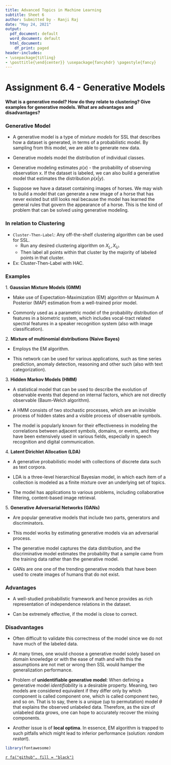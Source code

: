 ---
title: Advanced Topics in Machine Learning
subtitle: Sheet 6
author: Submitted by - Ranji Raj
date: "May 24, 2021"
output:
  pdf_document: default
  word_document: default
  html_document:
    df_print: paged
header-includes:
- \usepackage{titling}
- \posttitle{\end{center}} \usepackage{fancyhdr} \pagestyle{fancy} 
---

# **Assignment 6.4 - Generative Models**

__What is a generative model? How do they relate to clustering? Give examples for generative models. What are advantages and disadvantages?__

### Generative Model

- A generative model is a type of _mixture models_ for SSL that describes how a dataset is generated, in terms of a probabilistic model. By sampling from this model, we are able to generate new data.

- Generative models model the distribution of individual classes.

- Generative modeling estimates $p(x)$ - the probability of observing observation x. If the dataset is labeled, we can also build a generative model that estimates the distribution $p(x|y)$.

- Suppose we have a dataset containing images of horses. We may wish to build a model that can generate a new image of a horse that has never existed but still looks real because the model has learned the general rules that govern the appearance of a horse. This is the kind of problem that can be solved using generative modeling. 

### In relation to Clustering

- `Cluster-Then-Label`: Any off-the-shelf clustering algorithm can be used for SSL.
  - Run any desired clustering algorithm on $X_L, X_U$.
  - Then label all points within that cluster by the majority of labeled points in that cluster.
  
- Ex: Cluster-Then-Label with HAC.

### Examples

1\. __Gaussian Mixture Models (GMM)__

- Make use of Expectation-Maximization (EM) algorithm or Maximum A Posterior (MAP) estimation from a well-trained prior model.

- Commonly used as a parametric model of the probability distribution of features in a biometric system, which includes vocal-tract related spectral features in a speaker recognition system (also with image classification).

2\. __Mixture of multinomial distributions (Naive Bayes)__

- Employs the EM algorithm.

- This network can be used for various applications, such as time series prediction, anomaly detection, reasoning and other such (also with text categorization). 

3\. __Hidden Markov Models (HMM)__

- A statistical model that can be used to describe the evolution of observable events that depend on internal factors, which are not directly observable (Baum-Welch algorithm).

- A HMM consists of two stochastic processes, which are an invisible process of hidden states and a visible process of observable symbols.

- The model is popularly known for their effectiveness in modeling the correlations between adjacent symbols, domains, or events, and they have been extensively used in various fields, especially in speech recognition and digital communication. 

4\. __Latent Dirichlet Allocation (LDA)__

- A generative probabilistic model with collections of discrete data such as text corpora. 

- LDA is a three-level hierarchical Bayesian model, in which each item of a collection is modeled as a finite mixture over an underlying set of topics. 

- The model has applications to various problems, including collaborative filtering,  content-based image retrieval.


5\. __Generative Adversarial Networks (GANs)__

- Are popular generative models that include two parts, generators and discriminators. 

- This model works by estimating generative models via an adversarial process. 

- The generative model captures the data distribution, and the discriminative model estimates the probability that a sample came from the training data rather than the generative model. 

- GANs are one one of the trending generative models that have been used to create images of humans that do not exist.


### Advantages

- A well-studied probabilistic framework and hence provides as rich representation of independence relations in the dataset.

- Can be extremely effective, if the model is close to correct.

### Disadvantages

- Often difficult to validate this correctness of the model since we do not have much of the labeled data.

- At many times, one would choose a generative model solely based on domain knowledge or with the ease of math and with this the assumptions are not met or wrong then SSL would hamper the generalization performance. 

- Problem of __unidentifiable generative model__: When defining a generative model _identifiability_ is a desirable property. Meaning, two models are considered equivalent if they differ only by which component is called component one, which is called component two, and so on. That is to say, there is a unique (up to permutation) model $\theta$ that explains the observed unlabeled data. Therefore, as the size of unlabeled data grows, one can hope to accurately recover the mixing components.

- Another issue is of __local optima__. In essence, EM algorithm is trapped to such pitfalls which might lead to inferior performance (solution: _random restart_). 

```{r echo=F, message=F, warning=F}
library(fontawesome)
```

\centering

[`r fa("github", fill = "black")`](https://github.com/ranjiGT/ATiML-amendments)
